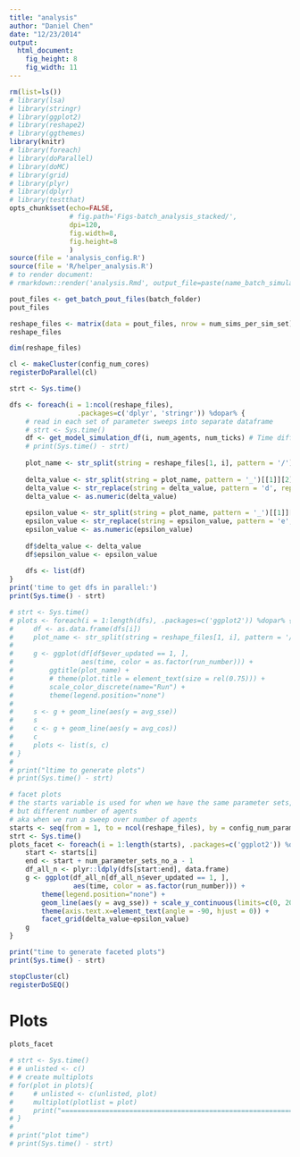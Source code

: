 ```yaml
---
title: "analysis"
author: "Daniel Chen"
date: "12/23/2014"
output:
  html_document:
    fig_height: 8
    fig_width: 11
---
```


```r
rm(list=ls())
# library(lsa)
# library(stringr)
# library(ggplot2)
# library(reshape2)
# library(ggthemes)
library(knitr)
# library(foreach)
# library(doParallel)
# library(doMC)
# library(grid)
# library(plyr)
# library(dplyr)
# library(testthat)
opts_chunk$set(echo=FALSE,
               # fig.path='Figs-batch_analysis_stacked/',
               dpi=120,
               fig.width=8,
               fig.height=8
               )
source(file = 'analysis_config.R')
source(file = 'R/helper_analysis.R')
# to render document:
# rmarkdown::render('analysis.Rmd', output_file=paste(name_batch_simulation_output_folder, 'html', sep = '.'), output_dir='simulation_results_folder')

```

```r
pout_files <- get_batch_pout_files(batch_folder)
pout_files
```

```r
reshape_files <- matrix(data = pout_files, nrow = num_sims_per_sim_set)
reshape_files
```

```r
dim(reshape_files)
```

```r
cl <- makeCluster(config_num_cores)
registerDoParallel(cl)
```

```r
strt <- Sys.time()

dfs <- foreach(i = 1:ncol(reshape_files), 
                 .packages=c('dplyr', 'stringr')) %dopar% {
    # read in each set of parameter sweeps into separate dataframe
    # strt <- Sys.time()
    df <- get_model_simulation_df(i, num_agents, num_ticks) # Time difference of 5.335534 secs
    # print(Sys.time() - strt)
    
    plot_name <- str_split(string = reshape_files[1, i], pattern = '/')[[1]][5]
    
    delta_value <- str_split(string = plot_name, pattern = '_')[[1]][2]
    delta_value <- str_replace(string = delta_value, pattern = 'd', replacement = '')
    delta_value <- as.numeric(delta_value)
    
    epsilon_value <- str_split(string = plot_name, pattern = '_')[[1]][3]
    epsilon_value <- str_replace(string = epsilon_value, pattern = 'e', replacement = '')
    epsilon_value <- as.numeric(epsilon_value)
    
    df$delta_value <- delta_value
    df$epsilon_value <- epsilon_value
    
    dfs <- list(df)
}
print('time to get dfs in parallel:')
print(Sys.time() - strt)
```

```r
# strt <- Sys.time()
# plots <- foreach(i = 1:length(dfs), .packages=c('ggplot2')) %dopar% {
#     df <- as.data.frame(dfs[i])
#     plot_name <- str_split(string = reshape_files[1, i], pattern = '/')[[1]][2]
#     
#     g <- ggplot(df[df$ever_updated == 1, ], 
#                 aes(time, color = as.factor(run_number))) + 
#         ggtitle(plot_name) + 
#         # theme(plot.title = element_text(size = rel(0.75))) +
#         scale_color_discrete(name="Run") +
#         theme(legend.position="none")
#     
#     s <- g + geom_line(aes(y = avg_sse))
#     s
#     c <- g + geom_line(aes(y = avg_cos))
#     c
#     plots <- list(s, c)
# }
# 
# print("ltime to generate plots")
# print(Sys.time() - strt)
```

```r
# facet plots
# the starts variable is used for when we have the same parameter sets,
# but different number of agents
# aka when we run a sweep over number of agents
starts <- seq(from = 1, to = ncol(reshape_files), by = config_num_parameter_sets_no_a)
strt <- Sys.time()
plots_facet <- foreach(i = 1:length(starts), .packages=c('ggplot2')) %dopar% {
    start <- starts[i]
    end <- start + num_parameter_sets_no_a - 1
    df_all_n <- plyr::ldply(dfs[start:end], data.frame)
    g <- ggplot(df_all_n[df_all_n$ever_updated == 1, ], 
                aes(time, color = as.factor(run_number))) + 
        theme(legend.position="none") +
        geom_line(aes(y = avg_sse)) + scale_y_continuous(limits=c(0, 20)) +
        theme(axis.text.x=element_text(angle = -90, hjust = 0)) +
        facet_grid(delta_value~epsilon_value)
    g
}

print("time to generate faceted plots")
print(Sys.time() - strt)
```

```r
stopCluster(cl)
registerDoSEQ()
```

# Plots
```r
plots_facet
```


```r
# strt <- Sys.time()
# # unlisted <- c()
# # create multiplots
# for(plot in plots){
#     # unlisted <- c(unlisted, plot)
#     multiplot(plotlist = plot)
#     print("================================================================================")
# }
# 
# print("plot time")
# print(Sys.time() - strt)
```

